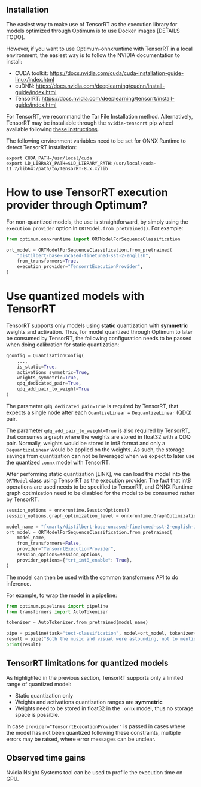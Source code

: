 ## Installation

The easiest way to make use of TensorRT as the execution library for models optimized through Optimum is to use Docker images [DETAILS TODO].

However, if you want to use Optimum-onnxruntime with TensorRT in a local environment, the easiest way is to follow the NVIDIA documentation to install:
* CUDA toolkit: https://docs.nvidia.com/cuda/cuda-installation-guide-linux/index.html
* cuDNN: https://docs.nvidia.com/deeplearning/cudnn/install-guide/index.html
* TensorRT: https://docs.nvidia.com/deeplearning/tensorrt/install-guide/index.html

For TensorRT, we recommand the Tar File Installation method. Alternatively, TensorRT may be installable through the `nvidia-tensorrt` pip wheel available following [these instructions](https://github.com/microsoft/onnxruntime/issues/9986).

The following environment variables need to be set for ONNX Runtime to detect TensorRT installation:
```
export CUDA_PATH=/usr/local/cuda
export LD_LIBRARY_PATH=$LD_LIBRARY_PATH:/usr/local/cuda-11.7/lib64:/path/to/TensorRT-8.x.x/lib
```

# How to use TensorRT execution provider through Optimum?

For non-quantized models, the use is straightforward, by simply using the `execution_provider` option in `ORTModel.from_pretrained()`. For example:

```python
from optimum.onnxruntime import ORTModelForSequenceClassification

ort_model = ORTModelForSequenceClassification.from_pretrained(
    "distilbert-base-uncased-finetuned-sst-2-english",
    from_transformers=True,
    execution_provider="TensorrtExecutionProvider",
)
```

# Use quantized models with TensorRT

TensorRT supports only models using **static** quantization with **symmetric** weights and activation. Thus, for model quantized through Optimum to later be consumed by TensorRT, the following configuration needs to be passed when doing calibration for static quantization:

```python
qconfig = QuantizationConfig(
    ...,
    is_static=True,
    activations_symmetric=True,
    weights_symmetric=True,
    qdq_dedicated_pair=True,
    qdq_add_pair_to_weight=True
)
```

The parameter `qdq_dedicated_pair=True` is required by TensorRT, that expects a single node after each `QuantizeLinear` + `DequantizeLinear` (QDQ) pair.

The parameter `qdq_add_pair_to_weight=True` is also required by TensorRT, that consumes a graph where the weights are stored in float32 with a QDQ pair. Normally, weights would be stored in int8 format and only a `DequantizeLinear` would be applied on the weights. As such, the storage savings from quantization can not be leveraged when we expect to later use the quantized `.onnx` model with TensorRT.

After performing static quantization [LINK], we can load the model into the `ORTModel` class using TensorRT as the execution provider. The fact that int8 operations are used needs to be specified to TensorRT, and ONNX Runtime graph optimization need to be disabled for the model to be consumed rather by TensorRT.

```python
session_options = onnxruntime.SessionOptions()
session_options.graph_optimization_level = onnxruntime.GraphOptimizationLevel.ORT_DISABLE_ALL

model_name = "fxmarty/distilbert-base-uncased-finetuned-sst-2-english-int8-static-symmetric-dedicated-qdq-everywhere"
ort_model = ORTModelForSequenceClassification.from_pretrained(
    model_name,
    from_transformers=False,
    provider="TensorrtExecutionProvider",
    session_options=session_options,
    provider_options={"trt_int8_enable": True},
)
```

The model can then be used with the common transformers API to do inference.

For example, to wrap the model in a pipeline:
```python
from optimum.pipelines import pipeline
from transformers import AutoTokenizer

tokenizer = AutoTokenizer.from_pretrained(model_name)

pipe = pipeline(task="text-classification", model=ort_model, tokenizer=tokenizer)
result = pipe("Both the music and visual were astounding, not to mention the actors performance.")
print(result)
```

## TensorRT limitations for quantized models

As highlighted in the previous section, TensorRT supports only a limited range of quantized model:
* Static quantization only
* Weights and activations quantization ranges are **symmetric**
* Weights need to be stored in float32 in the `.onnx` model, thus no storage space is possible.

In case `provider="TensorrtExecutionProvider"` is passed in cases where the model has not been quantized following these constraints, multiple errors may be raised, where error messages can be unclear.

## Observed time gains

Nvidia Nsight Systems tool can be used to profile the execution time on GPU.


